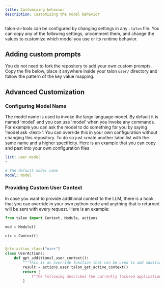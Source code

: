 ```yaml
---
title: Customizing behavior
description: Customizing the model behavior
---
```


talon-ai-tools can be configured by changing settings in any `.talon` file. You can copy any of the following settings, uncomment them, and change the values to customize which model you use or its runtime behavior.


<FetchedData data="https://raw.githubusercontent.com/C-Loftus/talon-ai-tools/main/talon-ai-settings.talon.example" />

## Adding custom prompts

You do not need to fork the repository to add your own custom prompts. Copy the file below, place it anywhere inside your talon `user/` directory and follow the pattern of the key value mapping.

<FetchedData data="https://raw.githubusercontent.com/C-Loftus/talon-ai-tools/main/GPT/lists/customPrompt.talon-list.example" />

## Advanced Customization

### Configuring Model Name

The model name is used to invoke the large language model. By default it is named 'model' and you can use 'model' when you invoke any commands. For example you can ask the model to do something for you by saying 'model ask \<text\>'. You can override this in your own configuration without changing this repository. To do so just create another talon list with the same name and a higher specificity. Here is an example that you can copy and past into your own configuration files

```yml
list: user.model
-

# The default model name
model: model
```

### Providing Custom User Context

In case you want to provide additional context to the LLM, there is a hook that you can override in your own python code and anything that is returned will be sent with every request. Here is an example:

```py
from talon import Context, Module, actions

mod = Module()

ctx = Context()


@ctx.action_class("user")
class UserActions:
    def gpt_additional_user_context():
        """This is an override function that can be used to add additional context to the prompt"""
        result = actions.user.talon_get_active_context()
        return [
            f"The following describes the currently focused application:\n\n{result}"
        ]
```
